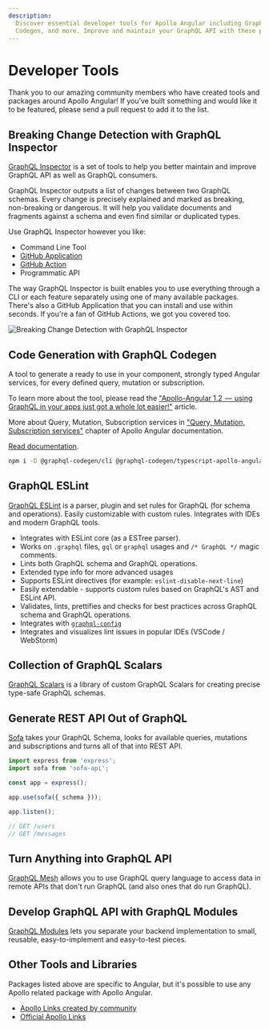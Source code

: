 ```yaml
---
description:
  Discover essential developer tools for Apollo Angular including GraphQL Inspector, GraphQL
  Codegen, and more. Improve and maintain your GraphQL API with these powerful tools.
---
```


# Developer Tools

Thank you to our amazing community members who have created tools and packages around Apollo
Angular! If you’ve built something and would like it to be featured, please send a pull request to
add it to the list.

## Breaking Change Detection with GraphQL Inspector

[GraphQL Inspector](https://graphql-inspector.com) is a set of tools to help you better maintain and
improve GraphQL API as well as GraphQL consumers.

GraphQL Inspector outputs a list of changes between two GraphQL schemas. Every change is precisely
explained and marked as breaking, non-breaking or dangerous. It will help you validate documents and
fragments against a schema and even find similar or duplicated types.

Use GraphQL Inspector however you like:

- Command Line Tool
- [GitHub Application](https://graphql-inspector.com/docs/products/github)
- [GitHub Action](https://graphql-inspector.com/docs/products/action)
- Programmatic API

The way GraphQL Inspector is built enables you to use everything through a CLI or each feature
separately using one of many available packages. There's also a GitHub Application that you can
install and use within seconds. If you're a fan of GitHub Actions, we got you covered too.

![Breaking Change Detection with GraphQL Inspector](https://graphql-inspector.com/assets/img/github/app-action.jpg)

## Code Generation with GraphQL Codegen

A tool to generate a ready to use in your component, strongly typed Angular services, for every
defined query, mutation or subscription.

To learn more about the tool, please read the
["Apollo-Angular 1.2  —  using GraphQL in your apps just got a whole lot easier!"](https://medium.com/the-guild/apollo-angular-code-generation-7903da1f8559)
article.

More about Query, Mutation, Subscription services in
["Query, Mutation, Subscription services"](../data/services) chapter of Apollo Angular
documentation.

[Read documentation](https://graphql-code-generator.com/docs/plugins/typescript-apollo-angular).

```sh npm2yarn
npm i -D @graphql-codegen/cli @graphql-codegen/typescript-apollo-angular
```

## GraphQL ESLint

[GraphQL ESLint](https://github.com/B2o5T/graphql-eslint) is a parser, plugin and set rules for
GraphQL (for schema and operations). Easily customizable with custom rules. Integrates with IDEs and
modern GraphQL tools.

- Integrates with ESLint core (as a ESTree parser).
- Works on `.graphql` files, `gql` or `graphql` usages and `/* GraphQL */` magic comments.
- Lints both GraphQL schema and GraphQL operations.
- Extended type info for more advanced usages
- Supports ESLint directives (for example: `eslint-disable-next-line`)
- Easily extendable - supports custom rules based on GraphQL's AST and ESLint API.
- Validates, lints, prettifies and checks for best practices across GraphQL schema and GraphQL
  operations.
- Integrates with [`graphql-config`](https://graphql-config.com)
- Integrates and visualizes lint issues in popular IDEs (VSCode / WebStorm)

## Collection of GraphQL Scalars

[GraphQL Scalars](https://github.com/Urigo/graphql-scalars) is a library of custom GraphQL Scalars
for creating precise type-safe GraphQL schemas.

## Generate REST API Out of GraphQL

[Sofa](https://www.sofa-api.com) takes your GraphQL Schema, looks for available queries, mutations
and subscriptions and turns all of that into REST API.

```ts
import express from 'express';
import sofa from 'sofa-api';

const app = express();

app.use(sofa({ schema }));

app.listen();

// GET /users
// GET /messages
```

## Turn Anything into GraphQL API

[GraphQL Mesh](https://graphql-mesh.com/) allows you to use GraphQL query language to access data in
remote APIs that don't run GraphQL (and also ones that do run GraphQL).

## Develop GraphQL API with GraphQL Modules

[GraphQL Modules](https://graphql-modules.com) lets you separate your backend implementation to
small, reusable, easy-to-implement and easy-to-test pieces.

## Other Tools and Libraries

Packages listed above are specific to Angular, but it's possible to use any Apollo related package
with Apollo Angular.

- [Apollo Links created by community](https://www.apollographql.com/docs/link/links/community.html)
- [Official Apollo Links](https://apollographql.com/docs/link/#linkslist)
